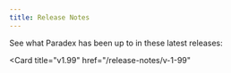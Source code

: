 ```yaml
---
title: Release Notes
---
```


See what Paradex has been up to in these latest releases: 

<CardGroup cols={2}>
<Card
  title="v1.100"
  href="/release-notes/v-1-100"
>
</Card>

<Card
  title="v1.99"
  href="/release-notes/v-1-99"
>
</Card>
</CardGroup>
